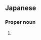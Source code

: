 ==Japanese==
{{ja-kanjitab|絵|理|奈}}

===Proper noun===
{{ja-pos|proper|えりな}}

# {{given name|female|lang=ja|sort=えりな}}